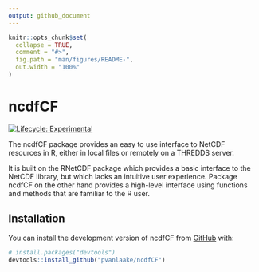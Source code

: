 ```yaml
---
output: github_document
---
```


<!-- README.md is generated from README.Rmd. Please edit that file -->

```r
knitr::opts_chunk$set(
  collapse = TRUE,
  comment = "#>",
  fig.path = "man/figures/README-",
  out.width = "100%"
)
```

# ncdfCF

<!-- badges: start -->

[![Lifecycle: Experimental](https://img.shields.io/badge/Lifecycle-Experimental-red.svg)](https://lifecycle.r-lib.org/articles/stages.html)
<!-- badges: end -->

The ncdfCF package provides an easy to use interface to NetCDF resources in R, 
either in local files or remotely on a THREDDS server.

It is built on the RNetCDF package which provides a basic interface to the
NetCDF library, but which lacks an intuitive user experience. Package ncdfCF on
the other hand provides a high-level interface using functions and methods that
are familiar to the R user.

## Installation

You can install the development version of ncdfCF from [GitHub](https://github.com/) with:

``` r
# install.packages("devtools")
devtools::install_github("pvanlaake/ncdfCF")
```
